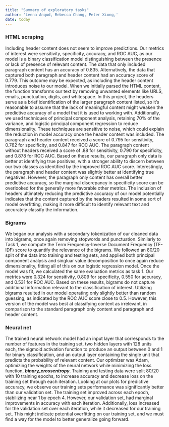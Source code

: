 ```yaml
---
title: "Summary of exploratory tasks"
author: 'Leena Anqud, Rebecca Chang, Peter Xiong,'
date: today
---
```


### HTML scraping
Including header content does not seem to improve predictions. Our metrics of interest were sensitivity, specificity, accuracy, and ROC AUC, as our model is a binary classification model distinguishing between the presence or lack of presence of relevant content. The data that only included paragraph content has an accuracy of 0.835. Alternatively, the data that captured both paragraph and header content had an accuracy score of 0.779. This outcome may be expected, as including the header content introduces noise to our model. When we initially parsed the HTML content, the function transforms our text by removing unwanted elements like URLS, emails, punctuation, digits, and whitespace. In this project, the headers serve as a brief identification of the larger paragraph content listed, so it's reasonable to assume that the lack of meaningful content might weaken the predictive accuracy of a model that it is used to working with. Additionally, we used techniques of principal component analysis, retaining 70% of the variance, and logistic principal component regression to reduce dimensionality. These techniques are sensitive to noise, which could explain the reduction in model accuracy once the header content was included.
The paragraph and header content received a score of 0.795 for sensitivity, 0.762 for specificity, and 0.847 for ROC AUC. The paragraph content without headers received a score of .88 for sensitivity, 0.790 for specificity, and 0.878 for ROC AUC. Based on these results, our paragraph only data is better at identifying true positives, with a stronger ability to discern between our two classes as identified by the improved ROC AUC score. Interestingly, the paragraph and header content was slightly better at identifying true negatives. However, the paragraph only content has overall better predictive accuracy, so the marginal discrepancy in specificity score can be overlooked for the generally more favorable other metrics. The inclusion of headers ultimately reducing the predictive accuracy of our model potentially indicates that the content captured by the headers resulted in some sort of model overfitting, making it more difficult to identify relevant text and accurately classify the information.


### Bigrams
We began our analysis with a secondary tokenization of our cleaned data into bigrams, once again removing stopwords and punctuation. Similarly to Task 1, we compute the Term Frequency-Inverse Document Frequency (TF-IDF) score to quantify the relevance of the bigrams. We followed an 80/20 split of the data into training and testing sets, and applied both principal component analysis and singluar value decomposition to once again reduce dimensionality, fitting all of this on our logistic regression model. Once the model was fit, we calculated the same evaluation metrics as task 1. Our metrics were 0.324 for sensitivity, 0.809 for specificity, 0.550 for accuracy, and 0.531 for ROC AUC. Based on these results, bigrams do not capture additional information relevant to the classification of interest. Utilizing bigrams resulted in our model operating only slightly better than random guessing, as indicated by the ROC AUC score close to 0.5. However, this version of the model was best at classifying content as irrelevant, in comparison to the standard paragraph only content and paragraph and header content.

### Neural net
The trained neural network model had an input layer that corresponds to the number of features in the training set, two hidden layers with 128 units each, the sigmoid activation function to produce an output between 0 and 1 for binary classification, and an output layer containing the single unit that predicts the probability of relevant content. Our optimizer was Adam, optimizing the weights of the neural network while minimizing the loss function, ***binary_crossentropy***. Training and testing data were split 80/20 with 10 training epochs, to increase accuracy and decrease loss on the training set through each iteration. Looking at our plots for predictive accuracy, we observe our training sets performance was significantly better than our validation set. The training set improved across each epoch, stabilizing near 1 by epoch 4. However, our validation set, had marginal improvements in accuracy with each iteration. Additionally, loss increased for the validation set over each iteration, while it decreased for our training set. This might indicate potential overfitting on our training set, and we must find a way for the model to better generalize going forward.